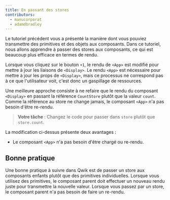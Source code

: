 ```yaml
---
title: En passant des stores
contributors:
  - manucorporat
  - adamdbradley
---
```


Le tutoriel précédent vous a présenté la manière dont vous pouviez transmettre des primitives et des objets aux composants. Dans ce tutoriel, nous allons apprendre à passer des stores aux composants, ce qui est beaucoup plus efficace en termes de rendu.

Lorsque vous cliquez sur le bouton `+1`, le rendu de `<App>` est modifié pour mettre à jour les liaisons de `<Display>`. Le rendu `<App>` est nécessaire pour mettre à jour les props de `<Display>`, mais ce processus ne correspond pas à ce que l'utilisateur voit, c'est donc un gaspillage de ressources.

Une meilleure approche consiste à ne refaire que le rendu du composant `<Display>` en passant la référence `CountStore` plutôt que la valeur `count`. Comme la référence au store ne change jamais, le composant `<App>` n'a pas besoin d'être re-rendu.

> **Votre tâche** : Changez le code pour passer dans `store` plutôt que `store.count`.

La modification ci-dessus présente deux avantages :

- Le composant `<App>` n'a pas besoin d'être chargé ou re-rendu.

## Bonne pratique

Une bonne pratique à suivre dans Qwik est de passer un store aux composants enfants plutôt que des primitives individuelles. Lorsque vous utilisez des primitives, le composant parent doit effectuer un nouveau rendu juste pour transmettre la nouvelle valeur. Lorsque vous passez par un store, le composant parent n'a pas besoin de faire un re-rendu.
